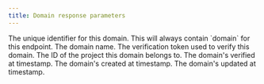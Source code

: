 ```yaml
---
title: Domain response parameters
---
```


<Parameter name="id" type="string">
The unique identifier for this domain.
</Parameter>

<Parameter name="object" type="string">
This will always contain `domain` for this endpoint.
</Parameter>

<Parameter name="name" type="string">
The domain name.
</Parameter>

<Parameter name="token" type="string">
The verification token used to verify this domain.
</Parameter>

<Parameter name="project" type="string | null">
The ID of the project this domain belongs to.
</Parameter>

<Parameter name="verified_at" type="timestamp">
The domain's verified at timestamp.
</Parameter>

<Parameter name="created_at" type="timestamp">
The domain's created at timestamp.
</Parameter>

<Parameter name="updated_at" type="timestamp">
The domain's updated at timestamp.
</Parameter>
